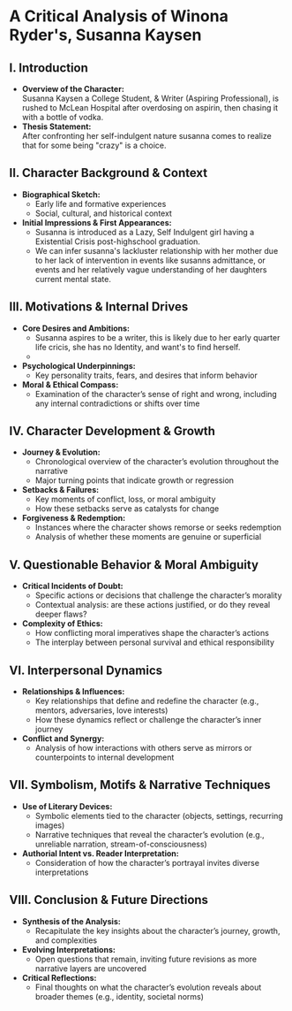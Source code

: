 
<CharacterDisplay 
  image="https://i.postimg.cc/QdBWQYr7/susanna-kaysen.png"
  characterName="Susanna Kaysen"
  actorName="Winona Ryder"
  filmTitle="Girl, Interrupted"
  filmYear={1999}
/>

# A Critical Analysis of Winona Ryder's, Susanna Kaysen

## I. Introduction
- **Overview of the Character:**  
  Susanna Kaysen a College Student, & Writer (Aspiring Professional), is rushed to McLean Hospital after overdosing on aspirin, then chasing it with a bottle of vodka.
- **Thesis Statement:**  
  After confronting her self-indulgent nature susanna comes to realize that for some being "crazy" is a choice.

## II. Character Background & Context
- **Biographical Sketch:**  
  - Early life and formative experiences  
  - Social, cultural, and historical context
- **Initial Impressions & First Appearances:**  
  - Susanna is introduced as a Lazy, Self Indulgent girl having a Existential Crisis post-highschool graduation.
  - We can infer susanna's lackluster relationship with her mother due to her lack of intervention in events like susanns admittance, or events
  and her relatively vague understanding of her daughters current mental state. 

## III. Motivations & Internal Drives
- **Core Desires and Ambitions:**  
  - Susanna aspires to be a writer, this is likely due to her early quarter life cricis, she has no Identity, and want's to find herself.
  - 
- **Psychological Underpinnings:**  
  - Key personality traits, fears, and desires that inform behavior  
- **Moral & Ethical Compass:**  
  - Examination of the character’s sense of right and wrong, including any internal contradictions or shifts over time

## IV. Character Development & Growth
- **Journey & Evolution:**  
  - Chronological overview of the character’s evolution throughout the narrative  
  - Major turning points that indicate growth or regression
- **Setbacks & Failures:**  
  - Key moments of conflict, loss, or moral ambiguity  
  - How these setbacks serve as catalysts for change
- **Forgiveness & Redemption:**  
  - Instances where the character shows remorse or seeks redemption  
  - Analysis of whether these moments are genuine or superficial

## V. Questionable Behavior & Moral Ambiguity
- **Critical Incidents of Doubt:**  
  - Specific actions or decisions that challenge the character’s morality  
  - Contextual analysis: are these actions justified, or do they reveal deeper flaws?
- **Complexity of Ethics:**  
  - How conflicting moral imperatives shape the character’s actions  
  - The interplay between personal survival and ethical responsibility

## VI. Interpersonal Dynamics
- **Relationships & Influences:**  
  - Key relationships that define and redefine the character (e.g., mentors, adversaries, love interests)  
  - How these dynamics reflect or challenge the character’s inner journey
- **Conflict and Synergy:**  
  - Analysis of how interactions with others serve as mirrors or counterpoints to internal development

## VII. Symbolism, Motifs & Narrative Techniques
- **Use of Literary Devices:**  
  - Symbolic elements tied to the character (objects, settings, recurring images)  
  - Narrative techniques that reveal the character’s evolution (e.g., unreliable narration, stream-of-consciousness)
- **Authorial Intent vs. Reader Interpretation:**  
  - Consideration of how the character’s portrayal invites diverse interpretations

## VIII. Conclusion & Future Directions
- **Synthesis of the Analysis:**  
  - Recapitulate the key insights about the character’s journey, growth, and complexities
- **Evolving Interpretations:**  
  - Open questions that remain, inviting future revisions as more narrative layers are uncovered
- **Critical Reflections:**  
  - Final thoughts on what the character’s evolution reveals about broader themes (e.g., identity, societal norms)

